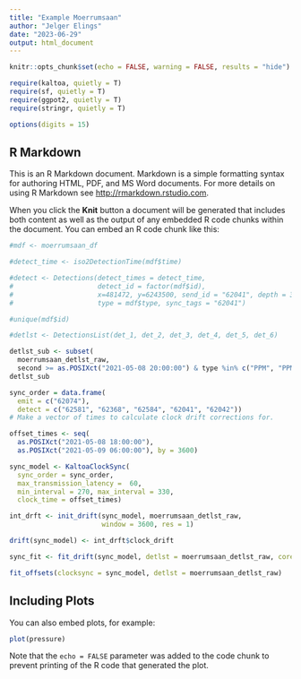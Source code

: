 ```yaml
---
title: "Example Moerrumsaan"
author: "Jelger Elings"
date: "2023-06-29"
output: html_document
---
```


```r
knitr::opts_chunk$set(echo = FALSE, warning = FALSE, results = "hide")

require(kaltoa, quietly = T)
require(sf, quietly = T)
require(ggpot2, quietly = T)
require(stringr, quietly = T)

options(digits = 15)
```

## R Markdown

This is an R Markdown document. Markdown is a simple formatting syntax for authoring HTML, PDF, and MS Word documents. For more details on using R Markdown see <http://rmarkdown.rstudio.com>.

When you click the **Knit** button a document will be generated that includes both content as well as the output of any embedded R code chunks within the document. You can embed an R code chunk like this:

```r
#mdf <- moerrumsaan_df

#detect_time <- iso2DetectionTime(mdf$time)

#detect <- Detections(detect_times = detect_time,
#                     detect_id = factor(mdf$id),
#                     x=481472, y=6243500, send_id = "62041", depth = 3,
#                     type = mdf$type, sync_tags = "62041")

#unique(mdf$id)

#detlst <- DetectionsList(det_1, det_2, det_3, det_4, det_5, det_6)

detlst_sub <- subset(
  moerrumsaan_detlst_raw,
  second >= as.POSIXct("2021-05-08 20:00:00") & type %in% c("PPM", "PPM_SELF"))  
detlst_sub
```


```r
sync_order = data.frame(
  emit = c("62074"),
  detect = c("62581", "62368", "62584", "62041", "62042"))
# Make a vector of times to calculate clock drift corrections for.

offset_times <- seq(
  as.POSIXct("2021-05-08 18:00:00"),
  as.POSIXct("2021-05-09 06:00:00"), by = 3600)

sync_model <- KaltoaClockSync(
  sync_order = sync_order,
  max_transmission_latency =  60,
  min_interval = 270, max_interval = 330,
  clock_time = offset_times)

int_drft <- init_drift(sync_model, moerrumsaan_detlst_raw, 
                       window = 3600, res = 1)

drift(sync_model) <- int_drft$clock_drift

sync_fit <- fit_drift(sync_model, detlst = moerrumsaan_detlst_raw, cores = 4)

fit_offsets(clocksync = sync_model, detlst = moerrumsaan_detlst_raw)
```
## Including Plots

You can also embed plots, for example:

```r
plot(pressure)
```

Note that the `echo = FALSE` parameter was added to the code chunk to prevent printing of the R code that generated the plot.
